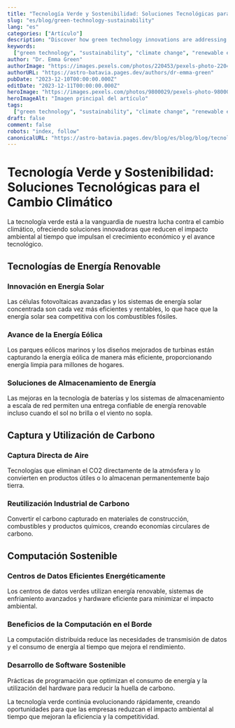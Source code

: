```yaml
---
title: "Tecnología Verde y Sostenibilidad: Soluciones Tecnológicas para el Cambio Climático"
slug: "es/blog/green-technology-sustainability"
lang: "es"
categories: ["Artículo"]
description: "Discover how green technology innovations are addressing climate change through renewable energy, carbon capture, and sustainable computing practices."
keywords:
  ["green technology", "sustainability", "climate change", "renewable energy"]
author: "Dr. Emma Green"
authorImage: "https://images.pexels.com/photos/220453/pexels-photo-220453.jpeg?auto=compress&cs=tinysrgb&w=120&h=120&dpr=1"
authorURL: "https://astro-batavia.pages.dev/authors/dr-emma-green"
pubDate: "2023-12-10T00:00:00.000Z"
editDate: "2023-12-11T00:00:00.000Z"
heroImage: "https://images.pexels.com/photos/9800029/pexels-photo-9800029.jpeg?auto=compress&cs=tinysrgb&w=1260&h=750&dpr=1"
heroImageAlt: "Imagen principal del artículo"
tags:
  ["green technology", "sustainability", "climate change", "renewable energy"]
draft: false
comment: false
robots: "index, follow"
canonicalURL: "https://astro-batavia.pages.dev/blog/es/blog/blog/tecnologia-verde-sostenibilidad"
---
```


# Tecnología Verde y Sostenibilidad: Soluciones Tecnológicas para el Cambio Climático

La tecnología verde está a la vanguardia de nuestra lucha contra el cambio climático, ofreciendo soluciones innovadoras que reducen el impacto ambiental al tiempo que impulsan el crecimiento económico y el avance tecnológico.

## Tecnologías de Energía Renovable

### Innovación en Energía Solar

Las células fotovoltaicas avanzadas y los sistemas de energía solar concentrada son cada vez más eficientes y rentables, lo que hace que la energía solar sea competitiva con los combustibles fósiles.

### Avance de la Energía Eólica

Los parques eólicos marinos y los diseños mejorados de turbinas están capturando la energía eólica de manera más eficiente, proporcionando energía limpia para millones de hogares.

### Soluciones de Almacenamiento de Energía

Las mejoras en la tecnología de baterías y los sistemas de almacenamiento a escala de red permiten una entrega confiable de energía renovable incluso cuando el sol no brilla o el viento no sopla.

## Captura y Utilización de Carbono

### Captura Directa de Aire

Tecnologías que eliminan el CO2 directamente de la atmósfera y lo convierten en productos útiles o lo almacenan permanentemente bajo tierra.

### Reutilización Industrial de Carbono

Convertir el carbono capturado en materiales de construcción, combustibles y productos químicos, creando economías circulares de carbono.

## Computación Sostenible

### Centros de Datos Eficientes Energéticamente

Los centros de datos verdes utilizan energía renovable, sistemas de enfriamiento avanzados y hardware eficiente para minimizar el impacto ambiental.

### Beneficios de la Computación en el Borde

La computación distribuida reduce las necesidades de transmisión de datos y el consumo de energía al tiempo que mejora el rendimiento.

### Desarrollo de Software Sostenible

Prácticas de programación que optimizan el consumo de energía y la utilización del hardware para reducir la huella de carbono.

La tecnología verde continúa evolucionando rápidamente, creando oportunidades para que las empresas reduzcan el impacto ambiental al tiempo que mejoran la eficiencia y la competitividad.

